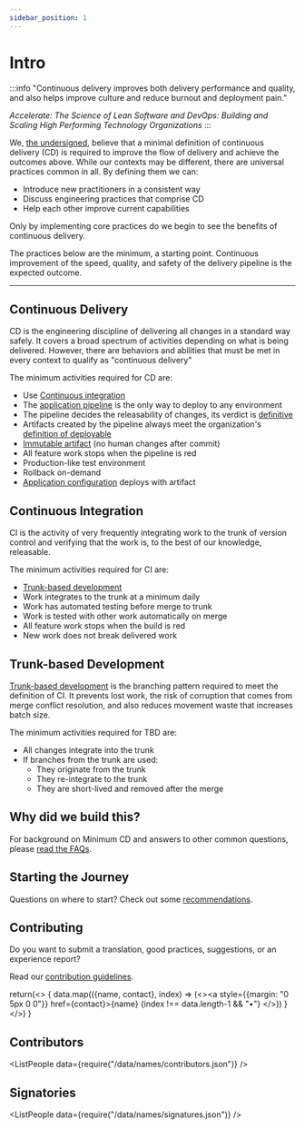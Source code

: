 ```yaml
---
sidebar_position: 1
---
```


# Intro

:::info
"Continuous delivery improves both delivery performance and quality, and also helps improve culture and reduce burnout and deployment pain."

_Accelerate: The Science of Lean Software and DevOps: Building and Scaling High Performing Technology Organizations_
:::

We, [the undersigned](#signatories), believe that a minimal definition of continuous delivery (CD) is required to improve the flow of delivery and achieve the outcomes above. While our contexts may be different, there are universal practices common in all. By defining them we can:

- Introduce new practitioners in a consistent way
- Discuss engineering practices that comprise CD
- Help each other improve current capabilities

Only by implementing core practices do we begin to see the benefits of continuous delivery.

The practices below are the minimum, a starting point. Continuous improvement of the speed, quality, and safety of the delivery pipeline is the expected outcome.

---

## Continuous Delivery

CD is the engineering discipline of delivering all changes in a standard way safely. It covers a broad spectrum of activities depending on what is being delivered. However, there are behaviors and abilities that must be met in every context to qualify as "continuous delivery"

The minimum activities required for CD are:

- Use [Continuous integration](#continuous-integration)
- The [application
  pipeline](https://www.informit.com/articles/article.aspx?p=1621865&seqNum=2#:~:text=%EE%94%80Buy-,What%20Is%20a%20Deployment%20Pipeline%3F,-At%20an%20abstract)
  is the only way to deploy to any environment
- The pipeline decides the releasability of changes, its verdict is [definitive](../faq/#why-should-the-pipeline-be-definitive-for-deploy)
- Artifacts created by the pipeline always meet the organization's [definition of deployable](../faq/#what-do-we-mean-by-definition-of-deployable)
- [Immutable artifact](/docs/minimumcd/immutable/) (no human changes after commit)
- All feature work stops when the pipeline is red
- Production-like test environment
- Rollback on-demand
- [Application configuration](../faq/#what-is-application-configuration) deploys with artifact
  
## Continuous Integration

CI is the activity of very frequently integrating work to the trunk of version control and verifying that the work is, to the best of our knowledge, releasable.

The minimum activities required for CI are:

- [Trunk-based development](#trunk-based-development)
- Work integrates to the trunk at a minimum daily
- Work has automated testing before merge to trunk
- Work is tested with other work automatically on merge
- All feature work stops when the build is red
- New work does not break delivered work

## Trunk-based Development

[Trunk-based development](/docs/minimumcd/tbd) is the branching pattern required to meet the definition
of CI. It prevents lost work, the risk of corruption that comes from merge conflict resolution, and also reduces movement
waste that increases batch size.

The minimum activities required for TBD are:

- All changes integrate into the trunk
- If branches from the trunk are used:
  - They originate from the trunk
  - They re-integrate to the trunk
  - They are short-lived and removed after the merge

## Why did we build this?

For background on Minimum CD and answers to other common questions, please [read the FAQs](../faq).

## Starting the Journey

Questions on where to start? Check out some [recommendations](../journey).

## Contributing

Do you want to submit a translation, good practices, suggestions, or an experience report?

Read our [contribution guidelines](https://github.com/Minimum-CD/cd-manifesto/blob/master/CONTRIBUTING.md).

  return(<>
  {
    data.map(({name, contact}, index) => (<><a style={{margin: "0 5px 0 0"}} href={contact}>{name}</a> {index !== data.length-1 && "•"} </>))
  } 
  </>)
}

## Contributors

<ListPeople data={require("/data/names/contributors.json")} />

## Signatories

<ListPeople data={require("/data/names/signatures.json")} />
